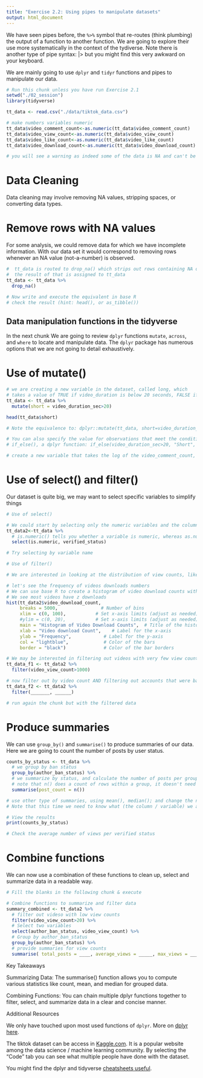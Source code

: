 ```yaml
---
title: "Exercise 2.2: Using pipes to manipulate datasets"
output: html_document
---
```


We have seen pipes before, the `%>%` symbol that re-routes (think plumbing) the output of a function to another function. We are going to explore their use more systematically in the context of the tydiverse. Note there is another type of pipe syntax: |> but you might find this very awkward on your keyboard.

We are mainly going to use `dplyr` and `tidyr` functions and pipes to manipulate our data.

```r
# Run this chunk unless you have run Exercise 2.1
setwd("./02_session")
library(tidyverse)

tt_data <- read.csv("./data/tiktok_data.csv")

# make numbers variables numeric
tt_data$video_comment_count<-as.numeric(tt_data$video_comment_count)
tt_data$video_view_count<-as.numeric(tt_data$video_view_count)
tt_data$video_like_count<-as.numeric(tt_data$video_like_count)
tt_data$video_download_count<-as.numeric(tt_data$video_download_count)

# you will see a warning as indeed some of the data is NA and can't be coerced into a numeric value
```
# Data Cleaning

Data cleaning may involve removing NA values, stripping spaces, or converting data types.

# Remove rows with NA values

For some analysis, we could remove data for which we have incomplete information. With our data set it would 
correspond to removing rows whenever an NA value (not-a-number) is observed. 

```r
#  tt_data is routed to drop_na() which strips out rows containing NA occurrences, not-a-number
#  the result of that is assigned to tt_data
tt_data <- tt_data %>%
  drop_na()

# Now write and execute the equivalent in base R
# check the result (hint: head(), or as_tibble())
```

## Data manipulation functions in the tidyverse 

In the next chunk We are going to review `dplyr` functions `mutate`, `across`, and `where` to locate and manipulate data. The `dplyr` package has numerous options that we are not going to detail exhaustively.

# Use of mutate()

```r

# we are creating a new variable in the dataset, called long, which 
# takes a value of TRUE if video_duration is below 20 seconds, FALSE if above
tt_data <- tt_data %>%
  mutate(short = video_duration_sec>20) 

head(tt_data$short)

# Note the equivalence to: dplyr::mutate(tt_data, short=video_duration_sec>20)

# You can also specify the value for observations that meet the condition with
# if_else(), a dplyr function: if_else(video_duration_sec>20, "Short", "Long")

# create a new variable that takes the log of the video_comment_count, transform to integer if necessary

```

# Use of select() and filter() 

Our dataset is quite big, we may want to select specific variables to simplify things

```r

# Use of select()

# We could start by selecting only the numeric variables and the column verified_status with select() 
tt_data2<-tt_data %>% 
  # is.numeric() tells you whether a variable is numeric, whereas as.numeric is used to change the type
  select(is.numeric, verified_status)

# Try selecting by variable name

# Use of filter()

# We are interested in looking at the distribution of view counts, likes and shares

# let's see the frequency of videos downloads numbers 
# We can use base R to create a histogram of video download counts with specified x-axis limits
# We see most videos have z downloads
hist(tt_data2$video_download_count, 
     breaks = 5000,                # Number of bins
     xlim = c(0, 100),           # Set x-axis limits (adjust as needed)
     #ylim = c(0, 20),           # Set x-axis limits (adjust as needed)
     main = "Histogram of Video Download Counts",  # Title of the histogram
     xlab = "Video download Count",    # Label for the x-axis
     ylab = "Frequency",            # Label for the y-axis
     col = "lightblue",             # Color of the bars
     border = "black")              # Color of the bar borders

# We may be interested in filtering out videos with very few view counts
tt_data_f1 <- tt_data2 %>% 
  filter(video_view_count>1000)

# now filter out by video count AND filtering out accounts that were banned (author_ban_status) with '!=" (not equal to)
tt_data_f2 <- tt_data2 %>% 
  filter(_______, ______)

# run again the chunk but with the filtered data

```

# Produce summaries

We can use `group_by()` and `summarise()` to produce summaries of our data. Here we are going to count the number of posts by user status.

```r
counts_by_status <- tt_data %>%
  # we group by ban status
  group_by(author_ban_status) %>%
  # we summarize by status, and calculate the number of posts per group
  # note that n() does a count of rows within a group, it doesn't need to know the column
  summarise(post_count = n()) 

# use other type of summaries, using mean(), median(); and change the name of summary variables cacordingly. 
# Note that this time we need to know what (the column / variable) we are averaging

# View the results
print(counts_by_status)

# Check the average number of views per verified status 

```

# Combine functions

We can now use a combination of these functions to clean up, select and summarize data in a readable way.

```r

# Fill the blanks in the following chunk & execute

# Combine functions to summarize and filter data 
summary_combined <- tt_data2 %>% 
  # filter out videso with low view counts
  filter(video_view_count>20) %>% 
  # Select two variables 
  select(author_ban_status, video_view_count) %>% 
  # Group by author_ban_status
  group_by(author_ban_status) %>% 
  # provide summaries for view counts
  summarise( total_posts = ____, average_views = _____, max_views = ____ , min_views = ____)) 


```

Key Takeaways

Summarizing Data: The summarise() function allows you to compute various statistics like count, mean, and median for grouped data.

Combining Functions: You can chain multiple dplyr functions together to filter, select, and summarize data in a clear and concise manner.

Additional Resources

We only have touched upon most used functions of `dplyr`. More on [dplyr here](https://dplyr.tidyverse.org/).

The tiktok dataset can be access in [Kaggle.com](https://www.kaggle.com/datasets/yakhyojon/tiktok/data). It is a popular website among the 
data science / machine learning community. By selecting the "Code" tab you can see what multiple people have done with the dataset.


You might find the dplyr and tidyverse [cheatsheets useful](https://rstudio.com/resources/cheatsheets/).
